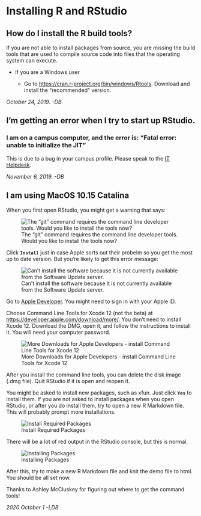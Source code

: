 # Installing R and RStudio

## How do I install the R build tools? {#rtools}

If you are not able to install packages from source, you are missing the build tools that are used to compile source code into files that the operating system can execute.

* If you are a Windows user

    - Go to <https://cran.r-project.org/bin/windows/Rtools>. Download and install the "recommended" version.

*October 24, 2019. -DB*

## I'm getting an error when I try to start up RStudio.

### I am on a campus computer, and the error is: "Fatal error: unable to initialize the JIT"

This is due to a bug in your campus profile. Please speak to the [IT Helpdesk](https://www.gla.ac.uk/myglasgow/it/helpdesk/){target="_blank"}.

*November 6, 2019. -DB*

## I am using MacOS 10.15 Catalina

When you first open RStudio, you might get a warning that says:

![The "git" command requires the command line developer tools. Would you like to install the tools now?](images/mac01_ct.png)

Click **`Install`** just in case Apple sorts out their probelm so you get the most up to date version. But you're likely to get this error message:

![Can't install the software because it is not currently available from the Software Update server.](images/mac02_no_ct.png)

Go to [Apple Developer](https://developer.apple.com/download/more/). You might need to sign in with your Apple ID.

Choose Command Line Tools for Xcode 12 (not the beta) at <https://developer.apple.com/download/more/>. You don't need to install Xcode 12. Download the DMG, open it, and follow the instructions to install it. You will need your computer password.

![More Downloads for Apple Developers - install Command Line Tools for Xcode 12](images/mac03_devtools.png)

After you install the command line tools, you can delete the disk image (.dmg file). Quit RStudio if it is open and reopen it. 

You might be asked to install new packages, such as xfun. Just click **`Yes`** to install them. If you are not asked to install packages when you open RStudio, or after you do install them, try to open a new R Markdown file. This will probably prompt more installations.

![Install Required Packages](images/mac04_rmd_install.png)

There will be a lot of red output in the RStudio console, but this is normal. 

![Installing Packages](images/mac05_installing.png)

After this, try to make a new R Markdown file and knit the demo file to html. You should be all set now.

Thanks to Ashley McCluskey for figuring out where to get the command tools!

*2020 October 1 -LDB*
